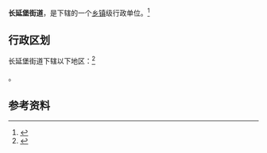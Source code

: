 {{中国乡级行政区|61/01/13/003/000}}

'''长延堡街道'''，是{{PRC admin/fullname|61/01/13/003/000|3}}下辖的一个[[乡镇|乡镇]]级行政单位。<ref>{{PRC admin/ref sgc|{{PRC admin/parent|61/01/13/003/000}}}}</ref>

== 行政区划 ==

长延堡街道下辖以下地区：<ref>{{PRC admin/ref sgc|61/01/13/003/000}}</ref>

{{PRC admin/children|61/01/13/003/000}}。

== 参考资料 ==

{{reflist}}

{{行政区划小作品}}
{{PRC admin/navcat|61/01/13/003/000}}